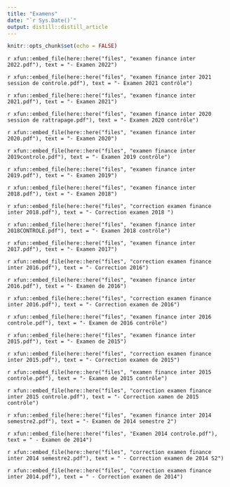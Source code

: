 ```yaml
---
title: "Examens"
date: "`r Sys.Date()`"
output: distill::distill_article
---
```


```r
knitr::opts_chunk$set(echo = FALSE)
```







<div class="contributor_org">

`r xfun::embed_file(here::here("files", "examen finance inter 2022.pdf"), text = "- Examen 2022")`
</div>

<div class="contributor_org">

`r xfun::embed_file(here::here("files", "examen finance inter 2021 session de controle.pdf"), text = "- Examen 2021 contrôle")`
</div>

<div class="contributor_org">

`r xfun::embed_file(here::here("files", "examen finance inter 2021.pdf"), text = "- Examen 2021")`
</div>

<div class="contributor_org">

`r xfun::embed_file(here::here("files", "examen finance inter 2020  session de rattrapage.pdf"), text = "- Examen 2020 contrôle")`
</div>

<div class="contributor_org">

`r xfun::embed_file(here::here("files", "examen finance inter 2020.pdf"), text = "- Examen 2020")`
</div>

<div class="contributor_org">

`r xfun::embed_file(here::here("files", "examen finance inter 2019controle.pdf"), text = "- Examen 2019 contrôle")`
</div>

<div class="contributor_org">

`r xfun::embed_file(here::here("files", "examen finance inter 2019.pdf"), text = "- Examen 2019")`
</div>


<div class="contributor_org">

`r xfun::embed_file(here::here("files", "examen finance inter 2018.pdf"), text = "- Examen 2018")`
</div>
<div class="contributor_org">

`r xfun::embed_file(here::here("files", "correction examen finance inter 2018.pdf"), text = "- Correction examen 2018 ")`
</div>


<div class="contributor_org">
`r xfun::embed_file(here::here("files", "examen finance inter 2018CONTROLE.pdf"), text = "- Examen 2018 contrôle")`
</div>


<div class="contributor_org">

`r xfun::embed_file(here::here("files", "examen finance inter 2017.pdf"), text = "- Examen 2017")`
</div>



<div class="contributor_org">

`r xfun::embed_file(here::here("files", "correction examen finance inter 2016.pdf"), text = "- Correction 2016")`
</div>
<div class="contributor_org">

`r xfun::embed_file(here::here("files", "examen finance inter 2016.pdf"), text = "- Examen de 2016")`
</div>
<div class="contributor_org">

`r xfun::embed_file(here::here("files", "correction examen finance inter 2016.pdf"), text = "- Correction examen de 2016")`
</div>




<div class="contributor_org">

`r xfun::embed_file(here::here("files", "examen finance inter 2016 controle.pdf"), text = "- Examen de 2016 contrôle")`
</div>
<div class="contributor_org">

`r xfun::embed_file(here::here("files", "examen finance inter 2015.pdf"), text = "- Examen de 2015")`
</div>
<div class="contributor_org">

`r xfun::embed_file(here::here("files", "correction examen finance inter 2015.pdf"), text = "- Correction examen de 2015")`
</div>



<div class="contributor_org">

`r xfun::embed_file(here::here("files", "examen finance inter 2015 controle.pdf"), text = "- Examen de 2015 contrôle")`
</div>

<div class="contributor_org">

`r xfun::embed_file(here::here("files", "correction examen finance inter 2015 controle.pdf"), text = "- Correction xamen de 2015 contrôle")`
</div>



<div class="contributor_org">

`r xfun::embed_file(here::here("files", "examen finance inter 2014 semestre2.pdf"), text = "- Examen de 2014 semestre 2")`
</div>

<div class="contributor_org">

`r xfun::embed_file(here::here("files", "Examen 2014 controle.pdf"), text = " - Examen de 2014")`
</div>

<div class="contributor_org">

`r xfun::embed_file(here::here("files", "correction examen finance inter 2014 semestre2.pdf"), text = " - Correction examen de 2014 S2")`
</div>


<div class="contributor_org">

`r xfun::embed_file(here::here("files", "correction examen finance inter 2014.pdf"), text = " - Correction examen de 2014")`
</div>









